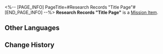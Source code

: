 <%-- [PAGE_INFO]
PageTitle=#Research Records "Title Page"#
[END_PAGE_INFO] --%>
{{Item Infobox
|id          = 140195
|image       = Item Research Records Title Page.png
|type        = Mission Item
|invCategory = Missions
|rarity      = 3
|effect      = 
|description = March 7th brandishes this imaginary title page and decisively declares, "The passphrase is maybe &mdash; probably &mdash; definitely written on it!"
}}
'''Research Records "Title Page"''' is a [[Mission Item]].

==Other Languages==
{{Other Languages
|en   = Research Records "Title Page"
|zhs  = 搜查记录「书籍扉页」
|zht  = 搜查紀錄「書籍扉頁」
|ja   = 捜査記録「扉のページ」
|ko   = 조사 기록 「책의 속표지」
|es   = Registro de investigación «Página del título»
|fr   = Dossiers de recherche «&nbsp;Page de titre&nbsp;»
|ru   = Заметки расследования «Титульный лист»
|th   = บันทึกการค้นหา "ปกในของหนังสือ"
|vi   = Nhật Ký Tìm Kiếm "Trang Tiêu Đề"
|de   = Untersuchungsprotokoll: „Titelseite“
|id   = Catatan Pemeriksaan "Halaman Judul Buku"
|pt   = Registros de Pesquisa "Página de Título"
}}

==Change History==
{{Change History|1.1}}